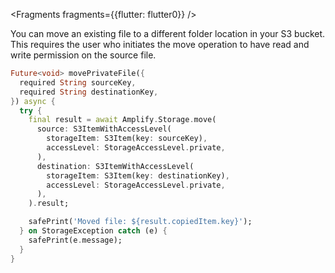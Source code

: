 
<Fragments fragments={{flutter: flutter0}} />

You can move an existing file to a different folder location in your S3 bucket. This requires the user who initiates the move operation to have read and write permission on the source file.

```dart
Future<void> movePrivateFile({
  required String sourceKey,
  required String destinationKey,
}) async {
  try {
    final result = await Amplify.Storage.move(
      source: S3ItemWithAccessLevel(
        storageItem: S3Item(key: sourceKey),
        accessLevel: StorageAccessLevel.private,
      ),
      destination: S3ItemWithAccessLevel(
        storageItem: S3Item(key: destinationKey),
        accessLevel: StorageAccessLevel.private,
      ),
    ).result;

    safePrint('Moved file: ${result.copiedItem.key}');
  } on StorageException catch (e) {
    safePrint(e.message);
  }
}
```